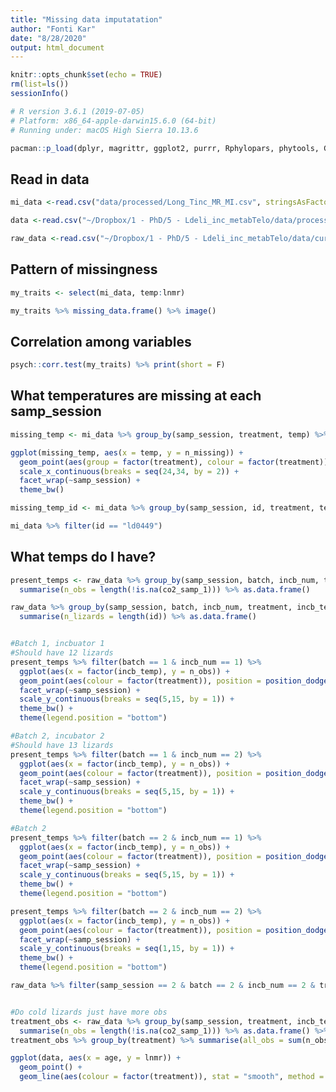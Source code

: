```yaml
---
title: "Missing data imputatation"
author: "Fonti Kar"
date: "8/28/2020"
output: html_document
---
```


```r
knitr::opts_chunk$set(echo = TRUE)
rm(list=ls())
sessionInfo()

# R version 3.6.1 (2019-07-05)
# Platform: x86_64-apple-darwin15.6.0 (64-bit)
# Running under: macOS High Sierra 10.13.6

pacman::p_load(dplyr, magrittr, ggplot2, purrr, Rphylopars, phytools, GGally, mice, janitor, MASS, patchwork, GGally, psych, brms, mi)
```

## Read in data
```r
mi_data <-read.csv("data/processed/Long_Tinc_MR_MI.csv", stringsAsFactors = F)

data <-read.csv("~/Dropbox/1 - PhD/5 - Ldeli_inc_metabTelo/data/processed/Long_Tinc_MR.csv", stringsAsFactors = F)

raw_data <-read.csv("~/Dropbox/1 - PhD/5 - Ldeli_inc_metabTelo/data/curve_data/ldeli_tinc_integrate.csv", stringsAsFactors = F)
```

## Pattern of missingness
```r
my_traits <- select(mi_data, temp:lnmr)

my_traits %>% missing_data.frame() %>% image()
```

## Correlation among variables
```r
psych::corr.test(my_traits) %>% print(short = F)
```

## What temperatures are missing at each samp_session
```r
missing_temp <- mi_data %>% group_by(samp_session, treatment, temp) %>% summarise(n_missing = length(is.na(lnmr))) %>% as.data.frame()

ggplot(missing_temp, aes(x = temp, y = n_missing)) + 
  geom_point(aes(group = factor(treatment), colour = factor(treatment)), position = position_dodge(1)) + 
  scale_x_continuous(breaks = seq(24,34, by = 2)) + 
  facet_wrap(~samp_session) + 
  theme_bw()

missing_temp_id <- mi_data %>% group_by(samp_session, id, treatment, temp) %>% summarise(n_missing = length(is.na(lnmr))) %>% as.data.frame()

mi_data %>% filter(id == "ld0449")
```

## What temps do I have?

```r
present_temps <- raw_data %>% group_by(samp_session, batch, incb_num, treatment, incb_temp)%>% 
  summarise(n_obs = length(!is.na(co2_samp_1))) %>% as.data.frame()

raw_data %>% group_by(samp_session, batch, incb_num, treatment, incb_temp)%>% 
  summarise(n_lizards = length(id)) %>% as.data.frame()


#Batch 1, incbuator 1
#Should have 12 lizards
present_temps %>% filter(batch == 1 & incb_num == 1) %>% 
  ggplot(aes(x = factor(incb_temp), y = n_obs)) + 
  geom_point(aes(colour = factor(treatment)), position = position_dodge(0.5)) + 
  facet_wrap(~samp_session) + 
  scale_y_continuous(breaks = seq(5,15, by = 1)) + 
  theme_bw() + 
  theme(legend.position = "bottom")

#Batch 2, incubator 2
#Should have 13 lizards
present_temps %>% filter(batch == 1 & incb_num == 2) %>% 
  ggplot(aes(x = factor(incb_temp), y = n_obs)) + 
  geom_point(aes(colour = factor(treatment)), position = position_dodge(0.5)) + 
  facet_wrap(~samp_session) + 
  scale_y_continuous(breaks = seq(5,15, by = 1)) + 
  theme_bw() + 
  theme(legend.position = "bottom")

#Batch 2
present_temps %>% filter(batch == 2 & incb_num == 1) %>% 
  ggplot(aes(x = factor(incb_temp), y = n_obs)) + 
  geom_point(aes(colour = factor(treatment)), position = position_dodge(0.5)) + 
  facet_wrap(~samp_session) + 
  scale_y_continuous(breaks = seq(5,15, by = 1)) + 
  theme_bw() + 
  theme(legend.position = "bottom")

present_temps %>% filter(batch == 2 & incb_num == 2) %>% 
  ggplot(aes(x = factor(incb_temp), y = n_obs)) + 
  geom_point(aes(colour = factor(treatment)), position = position_dodge(0.5)) + 
  facet_wrap(~samp_session) + 
  scale_y_continuous(breaks = seq(1,15, by = 1)) + 
  theme_bw() + 
  theme(legend.position = "bottom")

raw_data %>% filter(samp_session == 2 & batch == 2 & incb_num == 2 & treatment == 29)


#Do cold lizards just have more obs
treatment_obs <- raw_data %>% group_by(samp_session, treatment, incb_temp)%>% 
  summarise(n_obs = length(!is.na(co2_samp_1))) %>% as.data.frame() %>% arrange(treatment)
treatment_obs %>% group_by(treatment) %>% summarise(all_obs = sum(n_obs))
```

```r
ggplot(data, aes(x = age, y = lnmr)) + 
  geom_point() + 
  geom_line(aes(colour = factor(treatment)), stat = "smooth", method = "lm")
```

